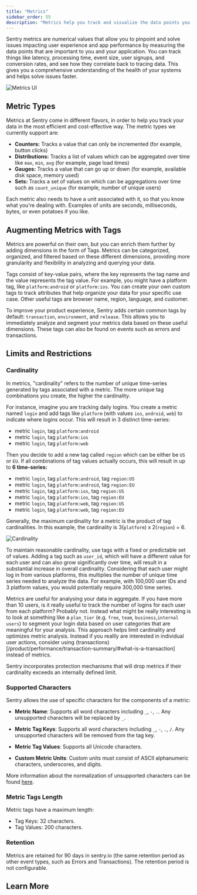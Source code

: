 ```yaml
---
title: "Metrics"
sidebar_order: 55
description: "Metrics help you track and visualize the data points you care about, making it easier to monitor your application health and identify issues."
---
```


<Include name="feature-stage-beta-metrics.mdx" />

Sentry metrics are numerical values that allow you to pinpoint and solve issues impacting user experience and app performance by measuring the data points that are important to you and your application. You can track things like latency, processing time, event size, user signups, and conversion rates, and see how they correlate back to tracing data. This gives you a comprehensive understanding of the health of your systems and helps solve issues faster.

![Metrics UI](./img/Index.png)

## Metric Types

Metrics at Sentry come in different flavors, in order to help you track your data in the most efficient and cost-effective way. The metric types we currently support are:

- **Counters:** Tracks a value that can only be incremented (for example, button clicks)
- **Distributions:** Tracks a list of values which can be aggregated over time like `max`, `min`, `avg` (for example, page load times)
- **Gauges:** Tracks a value that can go up or down (for example, available disk space, memory used)
- **Sets:** Tracks a set of values on which can be aggregations over time such as `count_unique` (for example, number of unique users)

Each metric also needs to have a unit associated with it, so that you know what you're dealing with. Examples of units are seconds, milliseconds, bytes, or even potatoes if you like.

## Augmenting Metrics with Tags

Metrics are powerful on their own, but you can enrich them further by adding dimensions in the form of Tags. Metrics can be categorized, organized, and filtered based on these different dimensions, providing more granularity and flexibility in analyzing and querying your data. 

Tags consist of key-value pairs, where the key represents the tag name and the value represents the tag value. For example, you might have a platform tag, like `platform:android` or `platform:ios`. You can create your own custom tags to track attributes that help organize your data for your specific use case. Other useful tags are browser name, region, language, and customer.

To improve your product experience, Sentry adds certain common tags by default: `transaction`, `environment`, and `release`. This allows you to immediately analyze and segment your metrics data based on these useful dimensions. These tags can also be found on events such as errors and transactions. 

## Limits and Restrictions

### Cardinality

In metrics, "cardinality" refers to the number of unique time-series generated by tags associated with a metric. The more unique tag combinations you create, the higher the cardinality.

For instance, imagine you are tracking daily logins. You create a metric named `login` and add tags like `platform` (with values `ios`, `android`, `web`) to indicate where logins occur. This will result in 3 distinct time-series:
- metric `login`, tag `platform:android`
- metric `login`, tag `platform:ios`
- metric `login`, tag `platform:web`

Then you decide to add a new tag called `region` which can be either be `US` or `EU`. If all combinations of tag values actually occurs, this will result in up to **6 time-series:**
- metric `login`, tag `platform:android`, tag `region:US`
- metric `login`, tag `platform:android`, tag `region:EU`
- metric `login`, tag `platform:ios`, tag `region:US`
- metric `login`, tag `platform:ios`, tag `region:EU`
- metric `login`, tag `platform:web`, tag `region:US`
- metric `login`, tag `platform:web`, tag `region:EU`

Generally, the maximum cardinality for a metric is the product of tag cardinalities. In this example, the cardinality is 3(`platform`) x 2(`region`) = 6. 

![Cardinality](./img/cardinality.png)

To maintain reasonable cardinality, use tags with a fixed or predictable set of values. Adding a tag such as `user_id`, which will have a different value for each user and can also grow significantly over time, will result in a substantial increase in overall cardinality. Considering that each user might log in from various platforms, this multiplies the number of unique time series needed to analyze the data. For example, with 100,000 user IDs and 3 platform values, you would potentially require 300,000 time series.

Metrics are useful for analysing your data in aggregate. If you have more than 10 users, is it really useful to track the number of logins for each user from each platform? Probably not. Instead what might be really interesting is to look at something like a `plan_tier` (e.g. `free`, `team`, `business`,`internal users`) to segment your login data based on user categories that are meaningful for your analysis. This approach helps limit cardinality and optimizes metric analysis. Instead if you reallly are interested in individual user actions, consider using (transactions)[/product/performance/transaction-summary/#what-is-a-transaction] instead of metrics. 

<Note>

Sentry incorporates protection mechanisms that will drop metrics if their cardinality exceeds an internally defined limit.

</Note>

### Supported Characters

Sentry allows the use of specific characters for the components of a metric:

- **Metric Name**: Supports all word characters including `_`, `-`, `.`. Any unsupported characters will be replaced by `_`.

- **Metric Tag Keys**: Supports all word characters including `_`, `-`, `.`, `/`. Any unsupported characters will be removed from the tag key.

- **Metric Tag Values**: Supports all Unicode characters.

- **Custom Metric Units**:  Custom units must consist of ASCII alphanumeric characters, underscores, and digits.

More information about the normalization of unsupported characters can be found [here](https://develop.sentry.dev/sdk/metrics/#normalization).

### Metric Tags Length

Metric tags have a maximum length:
- Tag Keys: 32 characters.
- Tag Values: 200 characters.

### Retention

Metrics are retained for 90 days in sentry.io (the same retention period as other event types, such as Errors and Transactions). The retention period is not configurable.

## Learn More

<PageGrid />
